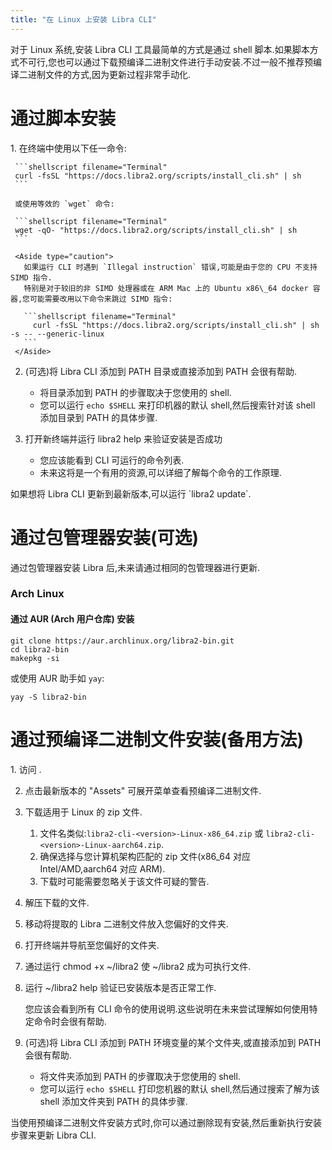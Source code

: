 ```yaml
---
title: "在 Linux 上安装 Libra CLI"
---
```



对于 Linux 系统,安装 Libra CLI 工具最简单的方式是通过 shell 脚本.如果脚本方式不可行,您也可以通过下载预编译二进制文件进行手动安装.不过一般不推荐预编译二进制文件的方式,因为更新过程非常手动化.

# 通过脚本安装

<Steps>
  1. 在终端中使用以下任一命令:

     ```shellscript filename="Terminal"
     curl -fsSL "https://docs.libra2.org/scripts/install_cli.sh" | sh
     ```

     或使用等效的 `wget` 命令:

     ```shellscript filename="Terminal"
     wget -qO- "https://docs.libra2.org/scripts/install_cli.sh" | sh
     ```

     <Aside type="caution">
       如果运行 CLI 时遇到 `Illegal instruction` 错误,可能是由于您的 CPU 不支持 SIMD 指令.
       特别是对于较旧的非 SIMD 处理器或在 ARM Mac 上的 Ubuntu x86\_64 docker 容器,您可能需要改用以下命令来跳过 SIMD 指令:

       ```shellscript filename="Terminal"
         curl -fsSL "https://docs.libra2.org/scripts/install_cli.sh" | sh -s -- --generic-linux
       ```
     </Aside>

  2. (可选)将 Libra CLI 添加到 PATH 目录或直接添加到 PATH 会很有帮助.

     - 将目录添加到 PATH 的步骤取决于您使用的 shell.
     - 您可以运行 `echo $SHELL` 来打印机器的默认 shell,然后搜索针对该 shell 添加目录到 PATH 的具体步骤.

  3. 打开新终端并运行 libra2 help 来验证安装是否成功

     - 您应该能看到 CLI 可运行的命令列表.
     - 未来这将是一个有用的资源,可以详细了解每个命令的工作原理.
</Steps>

<Aside type="note" emoji="ℹ️">
  如果想将 Libra CLI 更新到最新版本,可以运行 `libra2 update`.
</Aside>

# 通过包管理器安装(可选)

<Aside type="note">
  通过包管理器安装 Libra 后,未来请通过相同的包管理器进行更新.
</Aside>

### Arch Linux

#### 通过 AUR (Arch 用户仓库) 安装

```shellscript filename="Terminal"
git clone https://aur.archlinux.org/libra2-bin.git
cd libra2-bin
makepkg -si
```

或使用 AUR 助手如 `yay`:

```shellscript filename="Terminal"
yay -S libra2-bin
```

# 通过预编译二进制文件安装(备用方法)

<Steps>
  1. 访问 .

  2. 点击最新版本的 "Assets" 可展开菜单查看预编译二进制文件.

  3. 下载适用于 Linux 的 zip 文件.

     1. 文件名类似:`libra2-cli-<version>-Linux-x86_64.zip` 或 `libra2-cli-<version>-Linux-aarch64.zip`.
     2. 确保选择与您计算机架构匹配的 zip 文件(x86\_64 对应 Intel/AMD,aarch64 对应 ARM).
     3. 下载时可能需要忽略关于该文件可疑的警告.

  4. 解压下载的文件.

  5. 移动将提取的 Libra 二进制文件放入您偏好的文件夹.

  6. 打开终端并导航至您偏好的文件夹.

  7. 通过运行 chmod +x ~/libra2 使 ~/libra2 成为可执行文件.

  8. 运行 ~/libra2 help 验证已安装版本是否正常工作.

     您应该会看到所有 CLI 命令的使用说明.这些说明在未来尝试理解如何使用特定命令时会很有帮助.

  9. (可选)将 Libra CLI 添加到 PATH 环境变量的某个文件夹,或直接添加到 PATH 会很有帮助.

     - 将文件夹添加到 PATH 的步骤取决于您使用的 shell.
     - 您可以运行 `echo $SHELL` 打印您机器的默认 shell,然后通过搜索了解为该 shell 添加文件夹到 PATH 的具体步骤.
</Steps>

<Aside type="note" emoji="ℹ️">
  当使用预编译二进制文件安装方式时,你可以通过删除现有安装,然后重新执行安装步骤来更新 Libra CLI.
</Aside>
